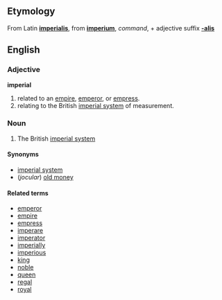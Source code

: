==Etymology==
From Latin '''[[imperialis]]''', from '''[[imperium]]''', ''command'', + adjective suffix '''[[-alis]]'''

==English==
===Adjective===
'''imperial'''

#related to an [[empire]], [[emperor]], or [[empress]].
#relating to the British [[imperial system]] of measurement.

===Noun===
#The British [[imperial system]]

====Synonyms====
*[[imperial system]]
*(''jocular'') [[old money]]

====Related terms====
*[[emperor]]
*[[empire]]
*[[empress]]
*[[imperare]]
*[[imperator]]
*[[imperially]]
*[[imperious]]
*[[king]]
*[[noble]]
*[[queen]]
*[[regal]]
*[[royal]]